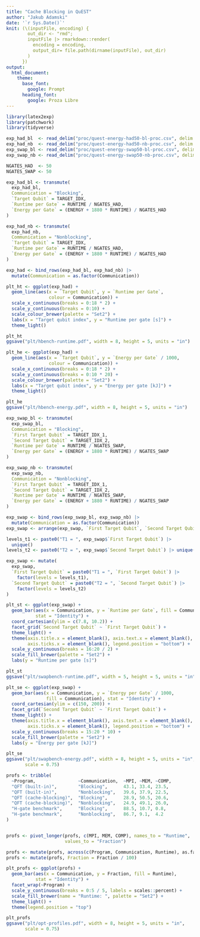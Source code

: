 ```yaml
---
title: "Cache Blocking in QuEST"
author: "Jakub Adamski"
date: '`r Sys.Date()`'
knit: (\(inputFile, encoding) {
        out_dir <- "rmd";
        inputFile |> rmarkdown::render(
          encoding = encoding, 
          output_dir= file.path(dirname(inputFile), out_dir)
        )
      })
output:
  html_document: 
    theme:
      base_font:
        google: Prompt
      heading_font:
        google: Proza Libre
---
```


```r
library(latex2exp)
library(patchwork)
library(tidyverse)
```


```r
exp_had_bl  <- read_delim("proc/quest-energy-had50-bl-proc.csv", delim = ',')
exp_had_nb  <- read_delim("proc/quest-energy-had50-nb-proc.csv", delim = ',')
exp_swap_bl <- read_delim("proc/quest-energy-swap50-bl-proc.csv", delim = ',')
exp_swap_nb <- read_delim("proc/quest-energy-swap50-nb-proc.csv", delim = ',')

NGATES_HAD  <- 50
NGATES_SWAP <- 50
```

```r
exp_had_bl <- transmute(
  exp_had_bl,
  Communication = "Blocking", 
  `Target Qubit` = TARGET_IDX, 
  `Runtime per Gate` = RUNTIME / NGATES_HAD, 
  `Energy per Gate` = (ENERGY + 1880 * RUNTIME) / NGATES_HAD
)

exp_had_nb <- transmute(
  exp_had_nb,
  Communication = "Nonblocking", 
  `Target Qubit` = TARGET_IDX, 
  `Runtime per Gate` = RUNTIME / NGATES_HAD, 
  `Energy per Gate` = (ENERGY + 1880 * RUNTIME) / NGATES_HAD
)

exp_had <- bind_rows(exp_had_bl, exp_had_nb) |> 
  mutate(Communication = as.factor(Communication))
```

```r
plt_ht <- ggplot(exp_had) +
  geom_line(aes(x = `Target Qubit`, y = `Runtime per Gate`, 
                colour = Communication)) + 
  scale_x_continuous(breaks = 0:18 * 2) + 
  scale_y_continuous(breaks = 0:10) + 
  scale_colour_brewer(palette = "Set2") + 
  labs(x = "Target qubit index", y = "Runtime per gate [s]") + 
  theme_light()

plt_ht
ggsave("plt/hbench-runtime.pdf", width = 8, height = 5, units = "in")
```

```r
plt_he <- ggplot(exp_had) +
  geom_line(aes(x = `Target Qubit`, y = `Energy per Gate` / 1000, 
                colour = Communication)) + 
  scale_x_continuous(breaks = 0:18 * 2) + 
  scale_y_continuous(breaks = 0:10 * 20) + 
  scale_colour_brewer(palette = "Set2") + 
  labs(x = "Target qubit index", y = "Energy per gate [kJ]") + 
  theme_light()

plt_he
ggsave("plt/hbench-energy.pdf", width = 8, height = 5, units = "in")
```

```r
exp_swap_bl <- transmute(
  exp_swap_bl,
  Communication = "Blocking", 
  `First Target Qubit` = TARGET_IDX_1, 
  `Second Target Qubit` = TARGET_IDX_2, 
  `Runtime per Gate` = RUNTIME / NGATES_SWAP, 
  `Energy per Gate` = (ENERGY + 1880 * RUNTIME) / NGATES_SWAP
)

exp_swap_nb <- transmute(
  exp_swap_nb,
  Communication = "Nonblocking", 
  `First Target Qubit` = TARGET_IDX_1, 
  `Second Target Qubit` = TARGET_IDX_2, 
  `Runtime per Gate` = RUNTIME / NGATES_SWAP, 
  `Energy per Gate` = (ENERGY + 1880 * RUNTIME) / NGATES_SWAP
)

exp_swap <- bind_rows(exp_swap_bl, exp_swap_nb) |> 
  mutate(Communication = as.factor(Communication))
exp_swap <- arrange(exp_swap, `First Target Qubit`, `Second Target Qubit`)

levels_t1 <- paste0("T1 = ", exp_swap$`First Target Qubit`) |> 
  unique()
levels_t2 <- paste0("T2 = ", exp_swap$`Second Target Qubit`) |> unique()

exp_swap <- mutate(
  exp_swap, 
  `First Target Qubit` = paste0("T1 = ", `First Target Qubit`) |> 
    factor(levels = levels_t1), 
  `Second Target Qubit` = paste0("T2 = ", `Second Target Qubit`) |> 
    factor(levels = levels_t2)
)
```

```r
plt_st <- ggplot(exp_swap) +
  geom_bar(aes(x = Communication, y = `Runtime per Gate`, fill = Communication), 
           stat = "Identity") +
  coord_cartesian(ylim = c(7.8, 10.2)) + 
  facet_grid(`Second Target Qubit` ~ `First Target Qubit`) + 
  theme_light() + 
  theme(axis.title.x = element_blank(), axis.text.x = element_blank(),
        axis.ticks.x = element_blank(), legend.position = "bottom") + 
  scale_y_continuous(breaks = 16:20 / 2) + 
  scale_fill_brewer(palette = "Set2") + 
  labs(y = "Runtime per gate [s]")

plt_st
ggsave("plt/swapbench-runtime.pdf", width = 5, height = 5, units = "in")
```

```r
plt_se <- ggplot(exp_swap) +
  geom_bar(aes(x = Communication, y = `Energy per Gate` / 1000, 
               fill = Communication), stat = "Identity") +
  coord_cartesian(ylim = c(150, 200)) + 
  facet_grid(`Second Target Qubit` ~ `First Target Qubit`) + 
  theme_light() + 
  theme(axis.title.x = element_blank(), axis.text.x = element_blank(),
        axis.ticks.x = element_blank(), legend.position = "bottom") + 
  scale_y_continuous(breaks = 15:20 * 10) + 
  scale_fill_brewer(palette = "Set2") + 
  labs(y = "Energy per gate [kJ]")

plt_se
ggsave("plt/swapbench-energy.pdf", width = 8, height = 5, units = "in", 
       scale = 0.75)
```

```r
profs <- tribble(
  ~Program,                ~Communication,  ~MPI, ~MEM, ~COMP, 
  "QFT (built-in)",        "Blocking",      43.1, 33.4, 23.5, 
  "QFT (built-in)",        "Nonblocking",   39.6, 37.9, 22.5, 
  "QFT (cache-blocking)",  "Blocking",      28.9, 50.5, 20.6, 
  "QFT (cache-blocking)",  "Nonblocking",   24.9, 49.1, 26.0, 
  "H-gate benchmark",      "Blocking",      88.5, 10.7, 0.8, 
  "H-gate benchmark",      "Nonblocking",   86.7, 9.1,  4.2
)


profs <- pivot_longer(profs, c(MPI, MEM, COMP), names_to = "Runtime", 
                      values_to = "Fraction")

profs <- mutate(profs, across(c(Program, Communication, Runtime), as.factor))
profs <- mutate(profs, Fraction = Fraction / 100)
```

```r
plt_profs <- ggplot(profs) + 
  geom_bar(aes(x = Communication, y = Fraction, fill = Runtime), 
           stat = "Identity") + 
  facet_wrap(~Program) + 
  scale_y_continuous(breaks = 0:5 / 5, labels = scales::percent) + 
  scale_fill_brewer(name = "Runtime: ", palette = "Set2") + 
  theme_light() + 
  theme(legend.position = "top")

plt_profs
ggsave("plt/opt-profiles.pdf", width = 8, height = 5, units = "in", 
       scale = 0.75)
```
